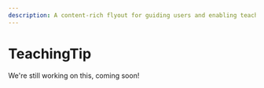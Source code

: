 ---
description: A content-rich flyout for guiding users and enabling teaching moments.
---

# TeachingTip

We're still working on this, coming soon!

